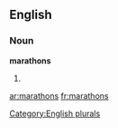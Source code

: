 
==English==

===Noun===
'''marathons'''

# {{plural of|[[marathon]]}}

[[Category:English plurals]]

[[ar:marathons]]
[[fr:marathons]]